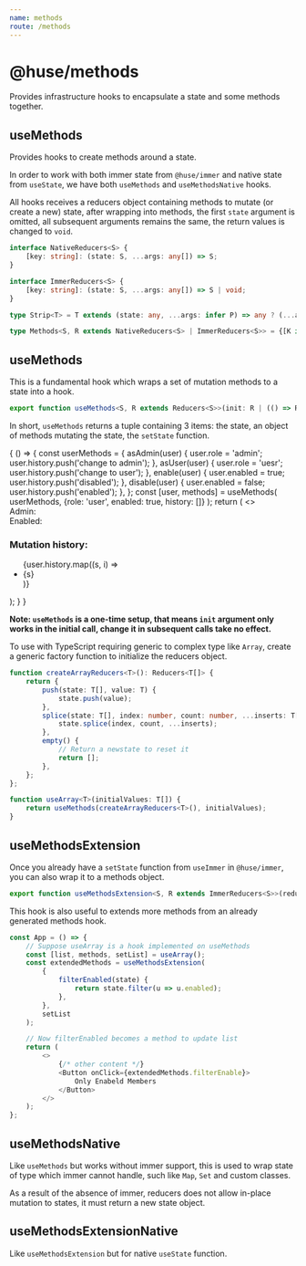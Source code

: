 ```yaml
---
name: methods
route: /methods
---
```



# @huse/methods

Provides infrastructure hooks to encapsulate a state and some methods together.

## useMethods

Provides hooks to create methods around a state.

In order to work with both immer state from `@huse/immer` and native state from `useState`, we have both `useMethods` and `useMethodsNative` hooks.

All hooks receives a reducers object containing methods to mutate (or create a new) state, after wrapping into methods,
the first `state` argument is omitted, all subsequent arguments remains the same, the return values is changed to `void`.

```typescript
interface NativeReducers<S> {
    [key: string]: (state: S, ...args: any[]) => S;
}

interface ImmerReducers<S> {
    [key: string]: (state: S, ...args: any[]) => S | void;
}

type Strip<T> = T extends (state: any, ...args: infer P) => any ? (...args: P) => void : never;

type Methods<S, R extends NativeReducers<S> | ImmerReducers<S>> = {[K in keyof R]: Strip<R[K]>};
```

## useMethods

This is a fundamental hook which wraps a set of mutation methods to a state into a hook.

```typescript
export function useMethods<S, R extends Reducers<S>>(init: R | (() => R), initialState: S | (() => S)): [S, Methods<S, R>, SetImmerState<S>]
```

In short, `useMethods` returns a tuple containing 3 items: the state, an object of methods mutating the state, the `setState` function.

<Playground>
    {
        () => {
            const userMethods = {
                asAdmin(user) {
                    user.role = 'admin';
                    user.history.push('change to admin');
                },
                asUser(user) {
                    user.role = 'uesr';
                    user.history.push('change to user');
                },
                enable(user) {
                    user.enabled = true;
                    user.history.push('disabled');
                },
                disable(user) {
                    user.enabled = false;
                    user.history.push('enabled');
                },
            };
            const [user, methods] = useMethods(
                userMethods,
                {role: 'user', enabled: true, history: []}
            );
            return (
                <>
                    <div>
                        Admin: <Switch checked={user.role === 'admin'} onChange={user.role === 'admin' ? methods.asUser : methods.asAdmin} />
                    </div>
                    <div>
                        Enabled: <Switch checked={user.enabled} onChange={user.enabled ? methods.disable : methods.enable} />
                    </div>
                    <h3>Mutation history:</h3>
                    <ul>
                        {user.history.map((s, i) => <li key={i}>{s}</li>)}
                    </ul>
                </>
            );
        }
    }
</Playground>

**Note: `useMethods` is a one-time setup, that means `init` argument only works in the initial call,
change it in subsequent calls take no effect.**

To use with TypeScript requiring generic to complex type like `Array`, create a generic factory function to initialize the reducers object.

```typescript
function createArrayReducers<T>(): Reducers<T[]> {
    return {
        push(state: T[], value: T) {
            state.push(value);
        },
        splice(state: T[], index: number, count: number, ...inserts: T[]) {
            state.splice(index, count, ...inserts);
        },
        empty() {
            // Return a newstate to reset it
            return [];
        },
    };
};

function useArray<T>(initialValues: T[]) {
    return useMethods(createArrayReducers<T>(), initialValues);
}
```

## useMethodsExtension

Once you already have a `setState` function from `useImmer` in `@huse/immer`, you can also wrap it to a methods object.

```typescript
export function useMethodsExtension<S, R extends ImmerReducers<S>>(reducers: R, setState: SetImmerState<S>): Methods<S, R>
```

This hook is also useful to extends more methods from an already generated methods hook.

```javascript
const App = () => {
    // Suppose useArray is a hook implemented on useMethods
    const [list, methods, setList] = useArray();
    const extendedMethods = useMethodsExtension(
        {
            filterEnabled(state) {
                return state.filter(u => u.enabled);
            },
        },
        setList
    );

    // Now filterEnabled becomes a method to update list
    return (
        <>
            {/* other content */}
            <Button onClick={extendedMethods.filterEnable}>
                Only Enabeld Members
            </Button>
        </>
    );
};
```

## useMethodsNative

Like `useMethods` but works without immer support, this is used to wrap state of type which immer cannot handle, such like `Map`, `Set` and custom classes.

As a result of the absence of immer, reducers does not allow in-place mutation to states, it must return a new state object.

## useMethodsExtensionNative

Like `useMethodsExtension` but for native `useState` function.
